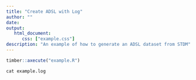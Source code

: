 ```yaml
---
title: "Create ADSL with Log"
author: ""
date: 
output: 
   html_document:
      css: ["example.css"]
description: "An example of how to generate an ADSL dataset from STDM"
---
```


```r
timber::axecute("example.R")
```

```r
cat example.log
```
